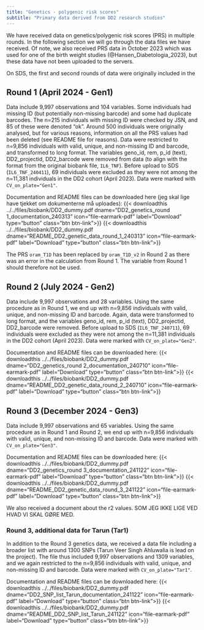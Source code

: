 ```yaml
---
title: "Genetics - polygenic risk scores"
subtitle: "Primary data derived from DD2 research studies"
---
```



We have received data on genetics/polygenic risk scores (PRS) in multiple rounds.
In the following section we will go through the data files we have received. Of note, we also received PRS data in October 2023 which was used for one of the birth weight studies (@Hansen_Diabetologia_2023), but these data have not been uploaded to the servers. 

On SDS, the first and second rounds of data were originally included in the 



## Round 1 (April 2024 - Gen1)

Data include 9,997 observations and 104 variables. Some individuals had missing ID (but potentially non-missing barcode) and some had duplicate barcodes. The n=215 individuals with missing ID were checked by JSN, and 85 of these were denoted "ok". Around 500 individuals were originally analysed, but for various reasons, information on all the PRS values had been deleted (see README file for reasons). Data were restricted to n=9,856 individuals with valid, unique, and non-missing ID and barcode, and transformed to long format. The variables geno_id, rem, p_id (text), DD2_projectid, DD2_barcode were removed from data (to align with the format from the original biobank file, `IL6_TNF`). Before upload to SDS (`IL6_TNF_240411`), 69 individuals were excluded as they were not among the n=11,381 individuals in the DD2 cohort (April 2023). Data were marked with `CV_on_plate="Gen1"`.  

Documentation and README files can be downloaded here (jeg skal lige have tjekket om dokumenterne må uploades): {{< downloadthis ../../files/biobank/DD2_dummy.pdf dname="DD2_genetics_round 1_documentation_240313" icon="file-earmark-pdf" label="Download" type="button" class="btn btn-link">}} {{< downloadthis ../../files/biobank/DD2_dummy.pdf dname="README_DD2_genetic_data_round_1_240313" icon="file-earmark-pdf" label="Download" type="button" class="btn btn-link">}}

The PRS `oram_T1D` has been replaced by `oram_T1D_v2` in Round 2 as there was an error in the calculation from Round 1. The variable from Round 1 should therefore not be used.  

## Round 2 (July 2024 - Gen2)

Data include 9,997 observations and 28 variables. Using the same procedure as in Round 1, we end up with n=9,856 individuals with valid, unique, and non-missing ID and barcode. Again, data were transformed to long format, and the variables geno_id, rem, p_id (text), DD2_projectid, DD2_barcode were removed. Before upload to SDS (`IL6_TNF_240711`), 69 individuals were excluded as they were not among the n=11,381 individuals in the DD2 cohort (April 2023). Data were marked with `CV_on_plate="Gen2"`.  

Documentation and README files can be downloaded here: {{< downloadthis ../../files/biobank/DD2_dummy.pdf dname="DD2_genetics_round 2_documentation_240710" icon="file-earmark-pdf" label="Download" type="button" class="btn btn-link">}} {{< downloadthis ../../files/biobank/DD2_dummy.pdf dname="README_DD2_genetic_data_round_2_240710" icon="file-earmark-pdf" label="Download" type="button" class="btn btn-link">}}


## Round 3 (December 2024 - Gen3)

Data include 9,997 observations and 65 variables. Using the same procedure as in Round 1 and Round 2, we end up with n=9,856 individuals with valid, unique, and non-missing ID and barcode. Data were marked with `CV_on_plate="Gen3"`.  

Documentation and README files can be downloaded here: {{< downloadthis ../../files/biobank/DD2_dummy.pdf dname="DD2_genetics_round 3_documentation_241122" icon="file-earmark-pdf" label="Download" type="button" class="btn btn-link">}} {{< downloadthis ../../files/biobank/DD2_dummy.pdf dname="README_DD2_genetic_data_round_3_241122" icon="file-earmark-pdf" label="Download" type="button" class="btn btn-link">}}

We also received a document about the r2 values. SOM JEG IKKE LIGE VED HVAD VI SKAL GØRE MED. 


### Round 3, additional data for Tarun (Tar1) 

In addition to the Round 3 genetics data, we received a data file including a broader list with around 1300 SNPs (Tarun Veer Singh Ahluwalia is lead on the project). The file thus included 9,997 observations and 1309 variables, and we again restricted to the n=9,856 individuals with valid, unique, and non-missing ID and barcode. Data were marked with `CV_on_plate="Tar1"`.  

Documentation and README files can be downloaded here: {{< downloadthis ../../files/biobank/DD2_dummy.pdf dname="DD2_SNP_list_Tarun_documentation_241122" icon="file-earmark-pdf" label="Download" type="button" class="btn btn-link">}} {{< downloadthis ../../files/biobank/DD2_dummy.pdf dname="README_DD2_SNP_list_Tarun_241122" icon="file-earmark-pdf" label="Download" type="button" class="btn btn-link">}}


